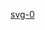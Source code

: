 {{Userbox-level
| level = 0a
| id = [[可縮放向量圖形|svg]]
| info = 這個用戶'''不會[[:Category:svg 使用者|可缩放-{zh-cn:矢量; zh-tw:向量}-图形]]'''、或在理解上有困難，甚至沒興趣參與編寫。
| usercategory = svg-0 使用者
| nocat = {{{nocat|}}}
}}<noinclude>[[Category:程式用戶框模板|svg-0]]</noinclude>